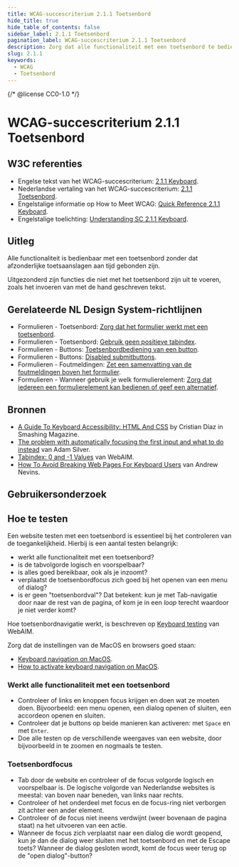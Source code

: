 ```yaml
---
title: WCAG-succescriterium 2.1.1 Toetsenbord
hide_title: true
hide_table_of_contents: false
sidebar_label: 2.1.1 Toetsenbord
pagination_label: WCAG-succescriterium 2.1.1 Toetsenbord
description: Zorg dat alle functionaliteit met een toetsenbord te bedienen is.
slug: 2.1.1
keywords:
  - WCAG
  - Toetsenbord
---
```


{/* @license CC0-1.0 */}


# WCAG-succescriterium 2.1.1 Toetsenbord

## W3C referenties

- Engelse tekst van het WCAG-succescriterium: [<span lang="en">2.1.1 Keyboard</span>](https://www.w3.org/TR/WCAG22/#keyboard).
- Nederlandse vertaling van het WCAG-succescriterium: [2.1.1 Toetsenbord](https://www.w3.org/Translations/WCAG21-nl/#toetsenbord).
- Engelstalige informatie op <span lang="en">How to Meet WCAG</span>: [<span lang="en">Quick Reference 2.1.1 Keyboard</span>](https://www.w3.org/WAI/WCAG22/quickref/#keyboard).
- Engelstalige toelichting: [<span lang="en">Understanding SC 2.1.1 Keyboard</span>](https://www.w3.org/WAI/WCAG22/Understanding/keyboard.html).

## Uitleg

Alle functionaliteit is bedienbaar met een toetsenbord zonder dat afzonderlijke toetsaanslagen aan tijd gebonden zijn.

Uitgezonderd zijn functies die niet met het toetsenbord zijn uit te voeren, zoals het invoeren van met de hand geschreven tekst.

## Gerelateerde NL Design System-richtlijnen

- Formulieren - Toetsenbord: [Zorg dat het formulier werkt met een toetsenbord](/richtlijnen/formulieren/alle-richtlijnen/toetsenbord).
- Formulieren - Toetsenbord: [Gebruik geen positieve tabindex](/richtlijnen/formulieren/alle-richtlijnen/toetsenbord).
- Formulieren - Buttons: [Toetsenbordbediening van een button](/richtlijnen/formulieren/alle-richtlijnen/buttons).
- Formulieren - Buttons: [Disabled submitbuttons](/richtlijnen/formulieren/alle-richtlijnen/buttons).
- Formulieren - Foutmeldingen: [Zet een samenvatting van de foutmeldingen boven het formulier](/richtlijnen/formulieren/alle-richtlijnen/foutmeldingen).
- Formulieren - Wanneer gebruik je welk formulierelement: [Zorg dat iedereen een formulierelement kan bedienen of geef een alternatief](/richtlijnen/formulieren/alle-richtlijnen/wanneer-welk-form-element).

## Bronnen

- [<span lang="en">A Guide To Keyboard Accessibility: HTML And CSS</span>](https://www.smashingmagazine.com/2022/11/guide-keyboard-accessibility-html-css-part1/) by Cristian Díaz in Smashing Magazine.
- [<span lang="en">The problem with automatically focusing the first input and what to do instead</span>](https://adamsilver.io/blog/the-problem-with-automatically-focusing-the-first-input-and-what-to-do-instead/) van Adam Silver.
- [<span lang="en">Tabindex: 0 and -1 Values</span>](https://webaim.org/techniques/keyboard/tabindex#zero-negative-one) van WebAIM.
- [<span lang="en">How To Avoid Breaking Web Pages For Keyboard Users</span>](https://www.tpgi.com/how-to-avoid-breaking-web-pages-for-keyboard-users/) van Andrew Nevins.

## Gebruikersonderzoek

<CTAGebruikersonderzoek />

## Hoe te testen

Een website testen met een toetsenbord is essentieel bij het controleren van de toegankelijkheid.
Hierbij is een aantal testen belangrijk:

- werkt alle functionaliteit met een toetsenbord?
- is de tabvolgorde logisch en voorspelbaar?
- is alles goed bereikbaar, ook als je inzoomt?
- verplaatst de toetsenbordfocus zich goed bij het openen van een menu of dialog?
- is er geen "toetsenbordval"? Dat betekent: kun je met Tab-navigatie door naar de rest van de pagina, of kom je in een _loop_ terecht waardoor je niet verder komt?

Hoe toetsenbordnavigatie werkt, is beschreven op [<span lang="en">Keyboard testing</span>](https://webaim.org/techniques/keyboard/#testing) van WebAIM.

Zorg dat de instellingen van de MacOS en browsers goed staan:

- [<span lang="en">Keyboard navigation on MacOS</span>](https://support.apple.com/en-gb/guide/mac-help/mchlc06d1059/mac).
- [<span lang="en">How to activate keyboard navigation on MacOS</span>](https://www.a11y-collective.com/blog/how-to-activate-keyboard-navigation-on-macos/).

### Werkt alle functionaliteit met een toetsenbord

- Controleer of links en knoppen focus krijgen en doen wat ze moeten doen. Bijvoorbeeld: een menu openen, een dialog openen of sluiten, een accordeon openen en sluiten.
- Controleer dat je buttons op beide manieren kan activeren: met `Space` en met `Enter`.
- Doe alle testen op de verschillende weergaves van een website, door bijvoorbeeld in te zoomen en nogmaals te testen.

### Toetsenbordfocus

- Tab door de website en controleer of de focus volgorde logisch en voorspelbaar is. De logische volgorde van Nederlandse websites is meestal: van boven naar beneden, van links naar rechts.
- Controleer of het onderdeel met focus en de focus-ring niet verborgen zit achter een ander element.
- Controleer of de focus niet ineens verdwijnt (weer bovenaan de pagina staat) na het uitvoeren van een actie.
- Wanneer de focus zich verplaatst naar een dialog die wordt geopend, kun je dan de dialog weer sluiten met het toetsenbord en met de Escape toets? Wanneer de dialog gesloten wordt, komt de focus weer terug op de "open dialog"-button?

<WCAGFooterInfo />
